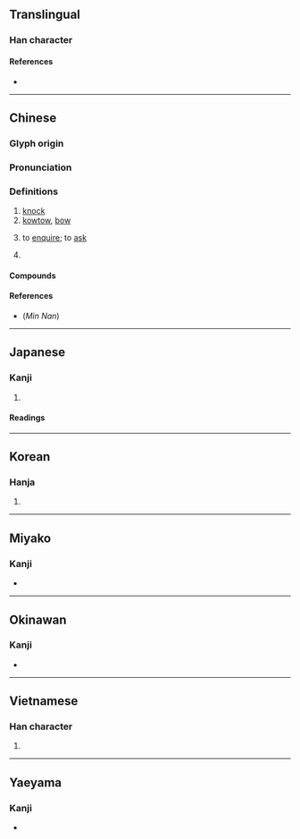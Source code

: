 {{character info/new}}
==Translingual==

===Han character===
{{Han char|rn=30|rad=口|as=02|sn=5|four=67020|canj=RSL|ids=⿰口卩}}

====References====
* {{Han ref|kx=0172.040|dkj=03238|dj=0382.060|hdz=10573.030|uh=53E9|ud=21481|bh=A56E|bd=42350}}

----

==Chinese==
{{zh-forms}}

===Glyph origin===
{{Han etym}}

===Pronunciation===
{{zh-pron
|m=kòu
|c=kau3
|h=pfs=
|md=
|mn=khàu/khiò
|mn_note=khàu - vernacular, khiò - literary
|w=
|mc=y
|oc=y
|cat=v,pn
}}

===Definitions===
{{zh-hanzi}}

# [[knock]]
# [[kowtow]], [[bow]]
# {{lb|zh|literary}} to [[enquire]]; to [[ask]]
# {{surname|zh}}

====Compounds====
{{zh-der|叩門|叩頭蟲|叩叩|三跪九叩|以莛叩鐘|叩馬|叩應|叩見|叩首|叩謝|叩關|叩頭|叩拜|叩人心弦|叩閽|稟叩|瀝血叩心|號天叩地|線上叩應}}

====References====
* (''Min Nan'') {{thcwd|1409}}

----

==Japanese==

===Kanji===
{{ja-kanji|grade=9|rs=口02}}

# {{rfdef|ja|sort=口02}}

====Readings====
{{ja-readings
|goon=ぐ
|kanon=こう
|kun=たた-く
}}

----

==Korean==

===Hanja===
{{ko-hanja|hangeul=고|rv=go|mr=ko}}

# {{rfdef|ko|sort=口02}}

----

==Miyako==

===Kanji===
{{head|mvi|Han characters}}

* {{ja-readings|kun=[[たたきぃ]] ([[叩きぃ]], tataksï)}}

----

==Okinawan==

===Kanji===
{{head|ryu|Han characters}}

* {{ja-readings|kun=[[たたちゅん]] ([[叩ちゅん]], tatachun)}}

----

==Vietnamese==

===Han character===
{{vi-hantu|[[khấu]]|rs=口02}}

# {{rfdef|cmn|sort=口02}}

----

==Yaeyama==

===Kanji===
{{head|rys|Han characters}}

* {{ja-readings|kun=[[たたぐん]] ([[叩ぐん]], tatagun)}}